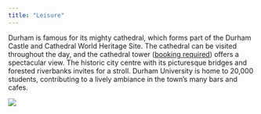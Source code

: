 ```yaml
---
title: "Leisure"
---
```

Durham is famous for its mighty cathedral, which forms part of the Durham Castle and Cathedral World Heritage Site. The cathedral can be visited throughout the day, and the cathedral tower ([booking required](https://www.durhamcathedral.co.uk/visit-us/things-to-see-and-do/tours-experiences)) offers a spectacular view. The historic city centre with its picturesque bridges and forested riverbanks invites for a stroll. Durham University is home to 20,000 students, contributing to a lively ambiance in the town's many bars and cafes.

![](images/Durham_Centre.jpg)
